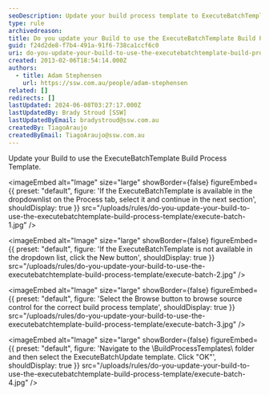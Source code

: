 ```yaml
---
seoDescription: Update your build process template to ExecuteBatchTemplate and streamline your workflow.
type: rule
archivedreason:
title: Do you update your Build to use the ExecuteBatchTemplate Build Process Template?
guid: f24d2de8-f7b4-491a-91f6-738ca1ccf6c0
uri: do-you-update-your-build-to-use-the-executebatchtemplate-build-process-template
created: 2013-02-06T18:54:14.000Z
authors:
  - title: Adam Stephensen
    url: https://ssw.com.au/people/adam-stephensen
related: []
redirects: []
lastUpdated: 2024-06-08T03:27:17.000Z
lastUpdatedBy: Brady Stroud [SSW]
lastUpdatedByEmail: bradystroud@ssw.com.au
createdBy: TiagoAraujo
createdByEmail: TiagoAraujo@ssw.com.au
---
```


Update your Build to use the ExecuteBatchTemplate Build Process Template.

<imageEmbed
  alt="Image"
  size="large"
  showBorder={false}
  figureEmbed={{
    preset: "default",
    figure: 'If the ExecuteBatchTemplate is available in the dropdownlist on the Process tab, select it and continue in the next section',
    shouldDisplay: true
  }}
  src="/uploads/rules/do-you-update-your-build-to-use-the-executebatchtemplate-build-process-template/execute-batch-1.jpg"
/>


<imageEmbed
  alt="Image"
  size="large"
  showBorder={false}
  figureEmbed={{
    preset: "default",
    figure: 'If the ExecuteBatchTemplate is not available in the dropdown list, click the New button',
    shouldDisplay: true
  }}
  src="/uploads/rules/do-you-update-your-build-to-use-the-executebatchtemplate-build-process-template/execute-batch-2.jpg"
/>


<imageEmbed
  alt="Image"
  size="large"
  showBorder={false}
  figureEmbed={{
    preset: "default",
    figure: 'Select the Browse button to browse source control for the correct build process template',
    shouldDisplay: true
  }}
  src="/uploads/rules/do-you-update-your-build-to-use-the-executebatchtemplate-build-process-template/execute-batch-3.jpg"
/>


<imageEmbed
  alt="Image"
  size="large"
  showBorder={false}
  figureEmbed={{
    preset: "default",
    figure: 'Navigate to the \BuildProcessTemplates\ folder and then select the ExecuteBatchUpdate template. Click "OK"',
    shouldDisplay: true
  }}
  src="/uploads/rules/do-you-update-your-build-to-use-the-executebatchtemplate-build-process-template/execute-batch-4.jpg"
/>
